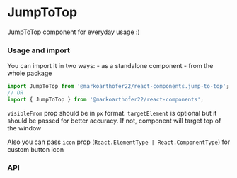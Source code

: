 
# JumpToTop

JumpToTop component for everyday usage :)

### Usage and import

You can import it in two ways: - as a standalone component - from the whole package

```jsx
import JumpToTop from '@markoarthofer22/react-components.jump-to-top';
// OR
import { JumpToTop } from '@markoarthofer22/react-components';
```

`visibleFrom` prop should be in `px` format. `targetElement` is optional but it should be passed for better accuracy. If not, component will target top of the window

Also you can pass `icon` prop (`React.ElementType | React.ComponentType`) for custom button icon

<div style={{ marginBottom: '50px' }} />

### API

<ArgsTable of={JumpToTop} />
